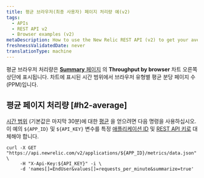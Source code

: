 ```yaml
---
title: 평균 브라우저(최종 사용자) 페이지 처리량 예(v2)
tags:
  - APIs
  - REST API v2
  - Browser examples (v2)
metaDescription: How to use the New Relic REST API (v2) to get your average browser page throughput time.
freshnessValidatedDate: never
translationType: machine
---
```


평균 브라우저 처리량은 [<DNT>**Summary**</DNT> 페이지](/docs/browser/new-relic-browser/getting-started/browser-overview-website-performance-glance#viewing) 의 <DNT>**Throughput by browser**</DNT> 차트 오른쪽 상단에 표시됩니다. 차트에 표시된 시간 범위에서 브라우저 유형별 평균 분당 페이지 수(PPM)입니다.

## 평균 페이지 처리량 [#h2-average]

[시간 범위](/docs/apm/apis/requirements/specifying-time-range-api-v2) (기본값은 마지막 30분)에 대한 [평균](/docs/apm/apis/requirements/calculating-average-metric-values-summarize) 을 얻으려면 다음 명령을 사용하십시오. 이 예의 `${APP_ID}` 및 `${API_KEY}` 변수를 특정 [애플리케이션 ID](/docs/apm/apis/requirements/identification-code) 및 [REST API 키로](/docs/apis/rest-api-v2/requirements/rest-api-key#viewing) 대체해야 합니다.

```
curl -X GET "https://api.newrelic.com/v2/applications/${APP_ID}/metrics/data.json" \
     -H "X-Api-Key:${API_KEY}" -i \
     -d 'names[]=EndUser&values[]=requests_per_minute&summarize=true'
```